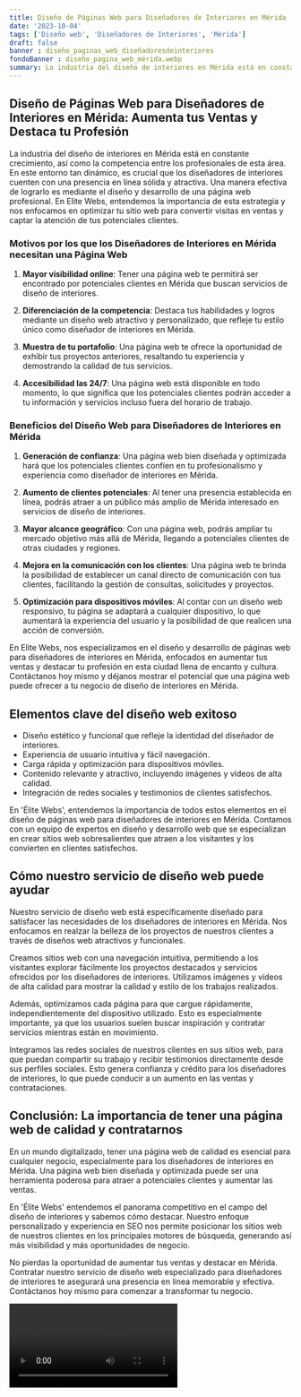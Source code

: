 ```yaml
---
title: Diseño de Páginas Web para Diseñadores de Interiores en Mérida
date: '2023-10-04'
tags: ['Diseño web', 'Diseñadores de Interiores', 'Mérida']
draft: false
banner : diseño_paginas_web_diseñadoresdeinteriores
fondoBanner : diseño_pagina_web_mérida.webp
summary: La industria del diseño de interiores en Mérida está en constante crecimiento, así como la competencia entre los profesionales de esta área. En este entorno tan dinámico, es crucial que los diseñadores de interiores cuenten con una presencia en línea sólida y atractiva. Una manera efectiva de lograrlo es mediante el diseño y desarrollo de una página web profesional. En Elite Webs, entendemos la importancia de esta estrategia y nos enfocamos en optimizar tu sitio web para convertir visitas en ventas y captar la atención de tus potenciales clientes.
---
```


## **Diseño de Páginas Web para Diseñadores de Interiores en Mérida: Aumenta tus Ventas y Destaca tu Profesión**

La industria del diseño de interiores en Mérida está en constante crecimiento, así como la competencia entre los profesionales de esta área. En este entorno tan dinámico, es crucial que los diseñadores de interiores cuenten con una presencia en línea sólida y atractiva. Una manera efectiva de lograrlo es mediante el diseño y desarrollo de una página web profesional. En Elite Webs, entendemos la importancia de esta estrategia y nos enfocamos en optimizar tu sitio web para convertir visitas en ventas y captar la atención de tus potenciales clientes.

### **Motivos por los que los Diseñadores de Interiores en Mérida necesitan una Página Web**

1. **Mayor visibilidad online**: Tener una página web te permitirá ser encontrado por potenciales clientes en Mérida que buscan servicios de diseño de interiores.

2. **Diferenciación de la competencia**: Destaca tus habilidades y logros mediante un diseño web atractivo y personalizado, que refleje tu estilo único como diseñador de interiores en Mérida.

3. **Muestra de tu portafolio**: Una página web te ofrece la oportunidad de exhibir tus proyectos anteriores, resaltando tu experiencia y demostrando la calidad de tus servicios.

4. **Accesibilidad las 24/7**: Una página web está disponible en todo momento, lo que significa que los potenciales clientes podrán acceder a tu información y servicios incluso fuera del horario de trabajo.

### **Beneficios del Diseño Web para Diseñadores de Interiores en Mérida**

1. **Generación de confianza**: Una página web bien diseñada y optimizada hará que los potenciales clientes confíen en tu profesionalismo y experiencia como diseñador de interiores en Mérida.

2. **Aumento de clientes potenciales**: Al tener una presencia establecida en línea, podrás atraer a un público más amplio de Mérida interesado en servicios de diseño de interiores.

3. **Mayor alcance geográfico**: Con una página web, podrás ampliar tu mercado objetivo más allá de Mérida, llegando a potenciales clientes de otras ciudades y regiones.

4. **Mejora en la comunicación con los clientes**: Una página web te brinda la posibilidad de establecer un canal directo de comunicación con tus clientes, facilitando la gestión de consultas, solicitudes y proyectos.

5. **Optimización para dispositivos móviles**: Al contar con un diseño web responsivo, tu página se adaptará a cualquier dispositivo, lo que aumentará la experiencia del usuario y la posibilidad de que realicen una acción de conversión.

En Elite Webs, nos especializamos en el diseño y desarrollo de páginas web para diseñadores de interiores en Mérida, enfocados en aumentar tus ventas y destacar tu profesión en esta ciudad llena de encanto y cultura. Contáctanos hoy mismo y déjanos mostrar el potencial que una página web puede ofrecer a tu negocio de diseño de interiores en Mérida.

<GifSeo />

<Cta />

## Elementos clave del diseño web exitoso

- Diseño estético y funcional que refleje la identidad del diseñador de interiores.
- Experiencia de usuario intuitiva y fácil navegación.
- Carga rápida y optimización para dispositivos móviles.
- Contenido relevante y atractivo, incluyendo imágenes y vídeos de alta calidad.
- Integración de redes sociales y testimonios de clientes satisfechos.

En 'Élite Webs', entendemos la importancia de todos estos elementos en el diseño de páginas web para diseñadores de interiores en Mérida. Contamos con un equipo de expertos en diseño y desarrollo web que se especializan en crear sitios web sobresalientes que atraen a los visitantes y los convierten en clientes satisfechos.

## Cómo nuestro servicio de diseño web puede ayudar

Nuestro servicio de diseño web está específicamente diseñado para satisfacer las necesidades de los diseñadores de interiores en Mérida. Nos enfocamos en realzar la belleza de los proyectos de nuestros clientes a través de diseños web atractivos y funcionales.

Creamos sitios web con una navegación intuitiva, permitiendo a los visitantes explorar fácilmente los proyectos destacados y servicios ofrecidos por los diseñadores de interiores. Utilizamos imágenes y vídeos de alta calidad para mostrar la calidad y estilo de los trabajos realizados.

Además, optimizamos cada página para que cargue rápidamente, independientemente del dispositivo utilizado. Esto es especialmente importante, ya que los usuarios suelen buscar inspiración y contratar servicios mientras están en movimiento.

Integramos las redes sociales de nuestros clientes en sus sitios web, para que puedan compartir su trabajo y recibir testimonios directamente desde sus perfiles sociales. Esto genera confianza y crédito para los diseñadores de interiores, lo que puede conducir a un aumento en las ventas y contrataciones.

## Conclusión: La importancia de tener una página web de calidad y contratarnos

En un mundo digitalizado, tener una página web de calidad es esencial para cualquier negocio, especialmente para los diseñadores de interiores en Mérida. Una página web bien diseñada y optimizada puede ser una herramienta poderosa para atraer a potenciales clientes y aumentar las ventas.

En 'Élite Webs' entendemos el panorama competitivo en el campo del diseño de interiores y sabemos cómo destacar. Nuestro enfoque personalizado y experiencia en SEO nos permite posicionar los sitios web de nuestros clientes en los principales motores de búsqueda, generando así más visibilidad y más oportunidades de negocio.

No pierdas la oportunidad de aumentar tus ventas y destacar en Mérida. Contratar nuestro servicio de diseño web especializado para diseñadores de interiores te asegurará una presencia en línea memorable y efectiva. Contáctanos hoy mismo para comenzar a transformar tu negocio.

<Video />

<CtaBot job='Diseñadores de Interiores' city='Mérida'/>

<Gmaps query='Mérida+españa+maps' />